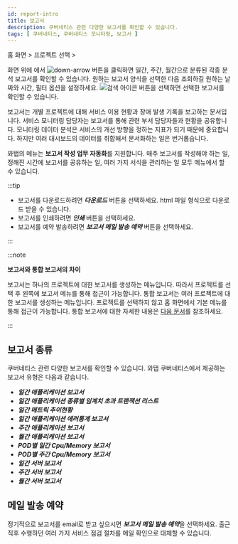 ```yaml
---
id: report-intro
title: 보고서
description: 쿠버네티스 관련 다양한 보고서를 확인할 수 있습니다.
tags: [ 쿠버네티스, 쿠버네티스 모니터링, 보고서 ]
---
```


홈 화면 &gt; 프로젝트 선택 &gt; <Cmdname sid="side_report" className="uitext" />

화면 위에 <Cmdname sid="report" className="uitext" />에서 ![down-arrow](/img/down-arrow.svg) 버튼을 클릭하면 일간, 주간, 월간으로 분류된 각종 분석 보고서를 확인할 수 있습니다. 원하는 보고서 양식을 선택한 다음 조회하길 원하는 날짜와 시간, 필터 옵션을 설정하세요. ![검색 아이콘](/img/ico-btn-search.png) 버튼을 선택하면 선택한 보고서를 확인할 수 있습니다.

<ImgLang img='whatap_kubernetes_flexible_report.png' desc='쿠버네티스 보고서' />

보고서는 개별 프로젝트에 대해 서비스 이용 현황과 장애 발생 기록을 보고하는 문서입니다. 서비스 모니터링 담당자는 보고서를 통해 관련 부서 담당자들과 현황을 공유합니다. 모니터링 데이터 분석은 서비스의 개선 방향을 정하는 지표가 되기 때문에 중요합니다. 하지만 여러 대시보드의 데이터를 취합해서 문서화하는 일은 번거롭습니다.  

와탭의 <Cmdname sid="side_report" className="uitext" /> 메뉴는 **보고서 작성 업무 자동화**를 지원합니다. 매주 보고서를 작성해야 하는 일, 정해진 시간에 보고서를 공유하는 일, 여러 가지 서식을 관리하는 일 모두 <Cmdname sid="side_report" className="uitext" /> 메뉴에서 할 수 있습니다.

:::tip

* 보고서를 다운로드하려면 ***다운로드*** 버튼을 선택하세요. html 파일 형식으로 다운로드 받을 수 있습니다.
* 보고서를 인쇄하려면 ***인쇄*** 버튼을 선택하세요.
* 보고서를 예약 발송하려면 ***보고서 메일 발송 예약*** 버튼을 선택하세요.

:::

:::note

**보고서와 통합 보고서의 차이**

보고서는 하나의 프로젝트에 대한 보고서를 생성하는 메뉴입니다. 따라서 프로젝트를 선택 후 왼쪽에 보고서 메뉴를 통해 접근이 가능합니다. 통합 보고서는 여러 프로젝트에 대한 보고서를 생성하는 메뉴입니다. 프로젝트를 선택하지 않고 홈 화면에서 기본 메뉴를 통해 접근이 가능합니다. 통합 보고서에 대한 자세한 내용은 [다음 문서](integrated-report)를 참조하세요.

:::

## 보고서 종류

쿠버네티스 관련 다양한 보고서를 확인할 수 있습니다. 와탭 쿠버네티스에서 제공하는 보고서 유형은 다음과 같습니다.

* ***일간 애플리케이션 보고서***
* ***일간 애플리케이션 종류별 임계치 초과 트랜잭션 리스트***
* ***일간 메트릭 추이현황***
* ***일간 애플리케이션 에러통계 보고서***
* ***주간 애플리케이션 보고서***
* ***월간 애플리케이션 보고서***
* ***POD별 일간 Cpu/Memory 보고서***
* ***POD별 주간 Cpu/Memory 보고서***
* ***일간 서버 보고서***
* ***주간 서버 보고서***
* ***월간 서버 보고서***

## 메일 발송 예약

정기적으로 보고서를 email로 받고 싶으시면 ***보고서 메일 발송 예약***을 선택하세요. 출근 직후 수행하던 여러 가지 서비스 점검 절차를 메일 확인으로 대체할 수 있습니다.

<ImgLang img='report_mail.png' desc='report mail' />